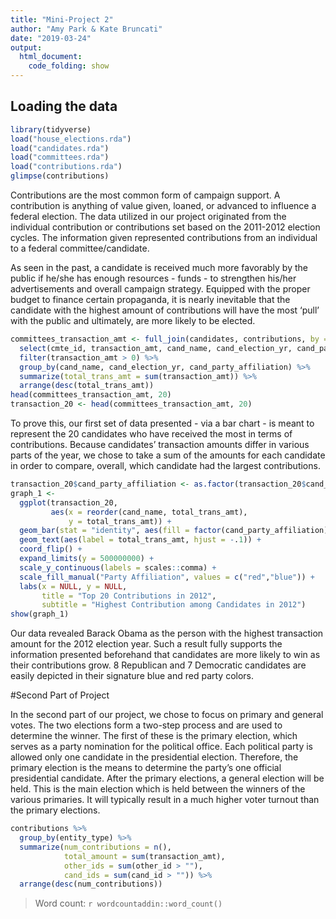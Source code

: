 ```yaml
---
title: "Mini-Project 2"
author: "Amy Park & Kate Bruncati"
date: "2019-03-24"
output: 
  html_document:
    code_folding: show
---
```



## Loading the data

```r
library(tidyverse)
load("house_elections.rda")
load("candidates.rda")
load("committees.rda")
load("contributions.rda")
glimpse(contributions)
```

Contributions are the most common form of campaign support. A contribution is anything of value given, loaned, or advanced to influence a federal election. The data utilized in our project originated from the individual contribution or contributions set based on the 2011-2012 election cycles. The information given represented contributions from an individual to a federal committee/candidate. 

As seen in the past, a candidate is received much more favorably by the public if he/she has enough resources - funds - to strengthen his/her advertisements and overall campaign strategy. Equipped with the proper budget to finance certain propaganda, it is nearly inevitable that the candidate with the highest amount of contributions will have the most ‘pull’ with the public and ultimately, are more likely to be elected.  

```r
committees_transaction_amt <- full_join(candidates, contributions, by = "cand_id") %>%
  select(cmte_id, transaction_amt, cand_name, cand_election_yr, cand_party_affiliation) %>% 
  filter(transaction_amt > 0) %>%
  group_by(cand_name, cand_election_yr, cand_party_affiliation) %>%
  summarize(total_trans_amt = sum(transaction_amt)) %>%
  arrange(desc(total_trans_amt))
head(committees_transaction_amt, 20)
transaction_20 <- head(committees_transaction_amt, 20)
```

To prove this, our first set of data presented - via a bar chart - is meant to represent the 20 candidates who have received the most in terms of contributions. Because candidates’ transaction amounts differ in various parts of the year, we chose to take a sum of the amounts for each candidate in order to compare, overall, which candidate had the largest contributions. 

```r
transaction_20$cand_party_affiliation <- as.factor(transaction_20$cand_party_affiliation)
graph_1 <-
  ggplot(transaction_20,
         aes(x = reorder(cand_name, total_trans_amt), 
             y = total_trans_amt)) + 
  geom_bar(stat = "identity", aes(fill = factor(cand_party_affiliation))) +
  geom_text(aes(label = total_trans_amt, hjust = -.1)) + 
  coord_flip() + 
  expand_limits(y = 500000000) + 
  scale_y_continuous(labels = scales::comma) +
  scale_fill_manual("Party Affiliation", values = c("red","blue")) +
  labs(x = NULL, y = NULL, 
       title = "Top 20 Contributions in 2012", 
       subtitle = "Highest Contribution among Candidates in 2012")
show(graph_1)
```

Our data revealed Barack Obama as the person with the highest transaction amount for the 2012 election year. Such a result fully supports the information presented beforehand  that candidates are more likely to win as their contributions grow. 8 Republican and 7 Democratic candidates are easily depicted in their signature blue and red party colors. 

#Second Part of Project

In the second part of our project, we chose to focus on primary and general votes. The two elections form a two-step process and are used to determine the winner. The first of these is the primary election, which serves as a party nomination for the political office. Each political party is allowed only one candidate in the presidential election. Therefore, the primary election is the means to determine the party’s one official presidential candidate. After the primary elections, a general election will be held. This is the main election which is held between the winners of the various primaries. It will typically result in a much higher voter turnout than the primary elections. 

```r
contributions %>%
  group_by(entity_type) %>%
  summarize(num_contributions = n(), 
            total_amount = sum(transaction_amt), 
            other_ids = sum(other_id > ""),
            cand_ids = sum(cand_id > "")) %>%
  arrange(desc(num_contributions))
```


> Word count: `r wordcountaddin::word_count()`